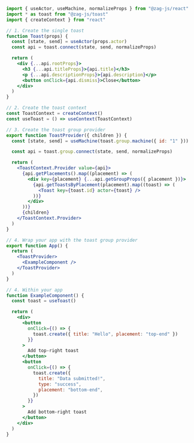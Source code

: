 ```jsx
import { useActor, useMachine, normalizeProps } from "@zag-js/react"
import * as toast from "@zag-js/toast"
import { createContext } from "react"

// 1. Create the single toast
function Toast(props) {
  const [state, send] = useActor(props.actor)
  const api = toast.connect(state, send, normalizeProps)

  return (
    <div {...api.rootProps}>
      <h3 {...api.titleProps}>{api.title}</h3>
      <p {...api.descriptionProps}>{api.description}</p>
      <button onClick={api.dismiss}>Close</button>
    </div>
  )
}

// 2. Create the toast context
const ToastContext = createContext()
const useToast = () => useContext(ToastContext)

// 3. Create the toast group provider
export function ToastProvider({ children }) {
  const [state, send] = useMachine(toast.group.machine({ id: "1" }))

  const api = toast.group.connect(state, send, normalizeProps)

  return (
    <ToastContext.Provider value={api}>
      {api.getPlacements().map((placement) => (
        <div key={placement} {...api.getGroupProps({ placement })}>
          {api.getToastsByPlacement(placement).map((toast) => (
            <Toast key={toast.id} actor={toast} />
          ))}
        </div>
      ))}
      {children}
    </ToastContext.Provider>
  )
}

// 4. Wrap your app with the toast group provider
export function App() {
  return (
    <ToastProvider>
      <ExampleComponent />
    </ToastProvider>
  )
}

// 4. Within your app
function ExampleComponent() {
  const toast = useToast()

  return (
    <div>
      <button
        onClick={() => {
          toast.create({ title: "Hello", placement: "top-end" })
        }}
      >
        Add top-right toast
      </button>
      <button
        onClick={() => {
          toast.create({
            title: "Data submitted!",
            type: "success",
            placement: "bottom-end",
          })
        }}
      >
        Add bottom-right toast
      </button>
    </div>
  )
}
```
